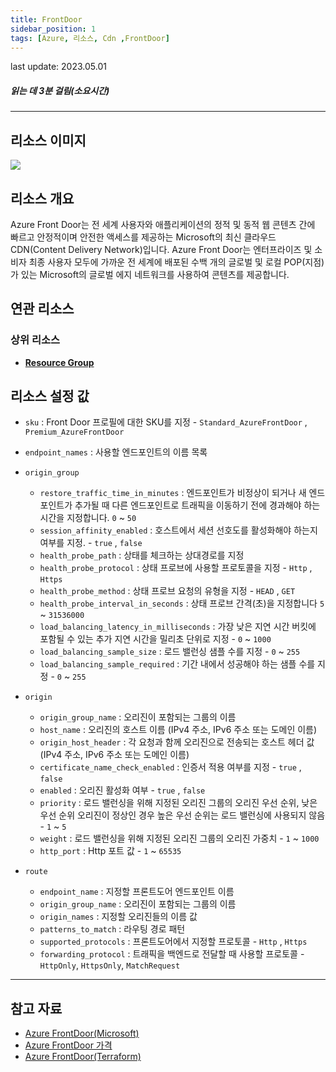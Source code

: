 ```yaml
---
title: FrontDoor
sidebar_position: 1
tags: [Azure, 리소스, Cdn ,FrontDoor]
---
```



<span className="theme-doc-version-badge badge badge--secondary">
    last update: 2023.05.01
</span>

##### 읽는 데 3분 걸림(소요시간)

*****

## 리소스 이미지
<img src={icon} />


## 리소스 개요
Azure Front Door는 전 세계 사용자와 애플리케이션의 정적 및 동적 웹 콘텐츠 간에 빠르고 안정적이며 안전한 액세스를 제공하는 Microsoft의 최신 클라우드 CDN(Content Delivery Network)입니다. 
Azure Front Door는 엔터프라이즈 및 소비자 최종 사용자 모두에 가까운 전 세계에 배포된 수백 개의 글로벌 및 로컬 POP(지점) 가 있는 Microsoft의 글로벌 에지 네트워크를 사용하여 콘텐츠를 제공합니다.



## 연관 리소스
### 상위 리소스
- [**Resource Group**](https://docs.cstudio.app/docs/resource/azure/Base/ResourceGroup)




## 리소스 설정 값
- ```sku``` : Front Door 프로필에 대한 SKU를 지정 - ```Standard_AzureFrontDoor``` , ```Premium_AzureFrontDoor```


- ```endpoint_names``` : 사용할 엔드포인트의 이름 목록


- ```origin_group```
    + ```restore_traffic_time_in_minutes``` : 엔드포인트가 비정상이 되거나 새 엔드포인트가 추가될 때 다른 엔드포인트로 트래픽을 이동하기 전에 경과해야 하는 시간을 지정합니다.  ```0``` ~ ```50```
    + ```session_affinity_enabled``` : 호스트에서 세션 선호도를 활성화해야 하는지 여부를 지정.  -  ```true``` , ```false```
    + ```health_probe_path``` : 상태를 체크하는 상대경로를 지정
    + ```health_probe_protocol``` : 상태 프로브에 사용할 프로토콜을 지정 - ```Http``` , ```Https```
    + ```health_probe_method``` : 상태 프로브 요청의 유형을 지정 - ```HEAD``` , ```GET```
    + ```health_probe_interval_in_seconds``` : 상태 프로브 간격(초)을 지정합니다  ```5``` ~ ```31536000```
    + ```load_balancing_latency_in_milliseconds``` : 가장 낮은 지연 시간 버킷에 포함될 수 있는 추가 지연 시간을 밀리초 단위로 지정 -   ```0``` ~ ```1000```
    + ```load_balancing_sample_size``` : 로드 밸런싱 샘플 수를 지정 - ```0``` ~ ```255```
    + ```load_balancing_sample_required``` : 기간 내에서 성공해야 하는 샘플 수를 지정 - ```0``` ~ ```255```


- ```origin```
    + ```origin_group_name``` : 오리진이 포함되는 그룹의 이름 
    + ```host_name``` : 오리진의 호스트 이름 (IPv4 주소, IPv6 주소 또는 도메인 이름) 
    + ```origin_host_header``` : 각 요청과 함께 오리진으로 전송되는 호스트 헤더 값 (IPv4 주소, IPv6 주소 또는 도메인 이름)
    + ```certificate_name_check_enabled``` : 인증서 적용 여부를 지정 - ```true``` , ```false```
    + ```enabled``` : 오리진 활성화 여부 - ```true``` , ```false```
    + ```priority``` : 로드 밸런싱을 위해 지정된 오리진 그룹의 오리진 우선 순위,  낮은 우선 순위 오리진이 정상인 경우 높은 우선 순위는 로드 밸런싱에 사용되지 않음 - ```1``` ~ ```5```
    + ```weight``` : 로드 밸런싱을 위해 지정된 오리진 그룹의 오리진 가중치 - ```1``` ~ ```1000```
    + ```http_port``` : Http 포트 값 - ```1``` ~ ```65535```


- ```route```
    + ```endpoint_name``` : 지정할 프론트도어 엔드포인트 이름
    + ```origin_group_name``` : 오리진이 포함되는 그룹의 이름
    + ```origin_names``` : 지정할 오리진들의 이름 값
    + ```patterns_to_match``` : 라우팅 경로 패턴 
    + ```supported_protocols``` : 프론트도어에서 지정할 프로토콜 - ```Http``` , ```Https```
    + ```forwarding_protocol``` : 트래픽을 백엔드로 전달할 때 사용할 프로토콜 - ```HttpOnly```, ```HttpsOnly```, ```MatchRequest```
    




*****
## 참고 자료
- [Azure FrontDoor(Microsoft)](https://learn.microsoft.com/ko-kr/azure/frontdoor/front-door-overview)
- [Azure FrontDoor 가격](https://azure.microsoft.com/en-us/pricing/details/frontdoor/) 
- [Azure FrontDoor(Terraform)](https://registry.terraform.io/providers/hashicorp/azurerm/latest/docs/resources/cdn_frontdoor_endpoint)